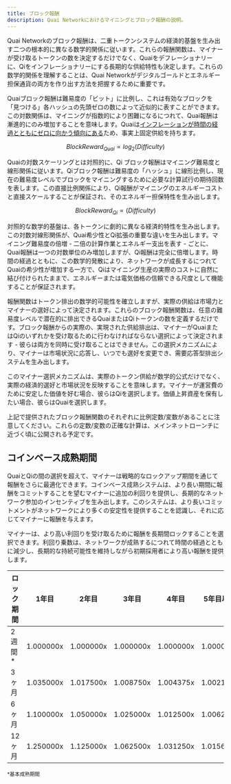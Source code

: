 ```yaml
---
title: ブロック報酬
description: Quai Networkにおけるマイニングとブロック報酬の説明。
---
```


Quai Networkのブロック報酬は、二重トークンシステムの経済的基盤を生み出す二つの根本的に異なる数学的関係に従います。これらの報酬関数は、マイナーが受け取るトークンの数を決定するだけでなく、Quaiをデフレーショナリーに、Qiをインフレーショナリーにする長期的な供給特性も決定します。これらの数学的関係を理解することは、Quai Networkがデジタルゴールドとエネルギー担保通貨の両方を作り出す方法を把握するために重要です。

Quaiブロック報酬は難易度の「ビット」に比例し、これは有効なブロックを「見つける」各ハッシュの先頭ゼロの数によって近似的に表すことができます。この対数関係は、マイニングが指数的により困難になるにつれて、Quai報酬は漸進的にのみ増加することを意味します。Quaiは[インフレーションが時間の経過とともにゼロに向かう傾向にある](/jp/learn/tokenomics/quai-emissions)ため、事実上固定供給を持ちます。

$$
Block Reward_{Quai} ∝ log_{2}(Difficulty)
$$

Quaiの対数スケーリングとは対照的に、Qi ブロック報酬はマイニング難易度と線形関係に従います。Qiブロック報酬は難易度の「ハッシュ」に線形比例し、現在の難易度レベルでブロックをマイニングするために必要な計算試行の期待回数を表します。この直接比例関係により、Qi報酬がマイニングのエネルギーコストと直接スケールすることが保証され、そのエネルギー担保特性を生み出します。

$$
Block Reward_{Qi} ∝ (Difficulty)
$$

対照的な数学的基盤は、各トークンに劇的に異なる経済的特性を生み出します。この対数対線形関係が、Quai希少性とQi拡張の重要な違いを生み出します。マイニング難易度の倍増 - 二倍の計算作業とエネルギー支出を表す - ごとに、Quai報酬は一つの対数単位のみ増加しますが、Qi報酬は完全に倍増します。時間の経過とともに、この数学的発散により、ネットワークが成長するにつれてQuaiの希少性が増加する一方で、Qiはマイニング生産の実際のコストに自然に結び付けられたままで、エネルギーまたは電気価格の信頼できる尺度として機能することが保証されます。

報酬関数はトークン排出の数学的可能性を確立しますが、実際の供給は市場力とマイナーの選好によって決定されます。これらのブロック報酬関数は、任意の難易度レベルで潜在的に排出できるQuaiまたはQiトークンの数を定義するだけです。ブロック報酬からの実際の、実現された供給排出は、マイナーがQuaiまたはQiのいずれかを受け取るために行わなければならない選択によって決定されます - 彼らは両方を同時に受け取ることはできません。この選択メカニズムにより、マイナーは市場状況に応答し、いつでも選好を変更でき、需要応答型排出システムを生み出します。

このマイナー選択メカニズムは、実際のトークン供給が数学的公式だけでなく、実際の経済的選好と市場状況を反映することを意味します。マイナーが運営費のために安定した価値を好む場合、彼らはQiを選択します。価値上昇資産を保有したい場合、彼らはQuaiを選択します。

<Note>
  上記で提供されたブロック報酬関数のそれぞれに比例定数/変数があることに注意してください。これらの定数/変数の正確な計算は、メインネットローンチに近づく頃に公開される予定です。
</Note>

## コインベース成熟期間

QuaiとQiの間の選択を超えて、マイナーは戦略的なロックアップ期間を通じて報酬をさらに最適化できます。コインベース成熟システムは、より長い期間に報酬をコミットすることを望むマイナーに追加の利回りを提供し、長期的なネットワーク参加のインセンティブを生み出します。このシステムは、より長いコミットメントがネットワークにより多くの安定性を提供することを認識し、それに応じてマイナーに報酬を与えます。

マイナーは、より高い利回りを受け取るために報酬を長期間ロックすることを選択できます。利回り乗数は、ネットワークが成熟するにつれて時間の経過とともに減少し、長期的な持続可能性を維持しながら初期採用者により高い報酬を提供します。

| ロック期間 | 1年目    | 2年目    | 3年目    | 4年目    | 5年目以降   |
| ------------- | --------- | --------- | --------- | --------- | --------- |
| 2週間\*     | 1.000000x | 1.000000x | 1.000000x | 1.000000x | 1.000000x |
| 3ヶ月      | 1.035000x | 1.017500x | 1.008750x | 1.004375x | 1.002188x |
| 6ヶ月      | 1.100000x | 1.050000x | 1.025000x | 1.012500x | 1.006250x |
| 12ヶ月     | 1.250000x | 1.125000x | 1.062500x | 1.031250x | 1.015625x |

<sub>\*基本成熟期間</sub>
